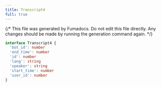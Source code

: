 ```yaml
---
title: Transcript4
full: true
---
```


{/* This file was generated by Fumadocs. Do not edit this file directly. Any changes should be made by running the generation command again. */}



```typescript
interface Transcript4 {
  'bot_id': number
  'end_time': number
  'id': number
  'lang': string
  'speaker': string
  'start_time': number
  'user_id': number
}
```
